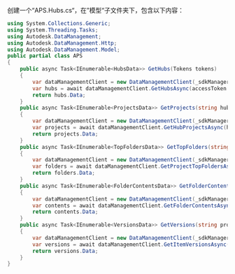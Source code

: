 创建一个“APS.Hubs.cs“，在”模型“子文件夹下，包含以下内容：

```csharp title="Models/APS.Hubs.cs"
using System.Collections.Generic;
using System.Threading.Tasks;
using Autodesk.DataManagement;
using Autodesk.DataManagement.Http;
using Autodesk.DataManagement.Model;
public partial class APS
{
    public async Task<IEnumerable<HubsData>> GetHubs(Tokens tokens)
    {
        var dataManagementClient = new DataManagementClient(_sdkManager);
        var hubs = await dataManagementClient.GetHubsAsync(accessToken: tokens.InternalToken);
        return hubs.Data;
    }
    public async Task<IEnumerable<ProjectsData>> GetProjects(string hubId, Tokens tokens)
    {
        var dataManagementClient = new DataManagementClient(_sdkManager);
        var projects = await dataManagementClient.GetHubProjectsAsync(hubId, accessToken: tokens.InternalToken);
        return projects.Data;
    }
    public async Task<IEnumerable<TopFoldersData>> GetTopFolders(string hubId, string projectId, Tokens tokens)
    {
        var dataManagementClient = new DataManagementClient(_sdkManager);
        var folders = await dataManagementClient.GetProjectTopFoldersAsync(hubId, projectId, accessToken: tokens.InternalToken);
        return folders.Data;
    }
    public async Task<IEnumerable<FolderContentsData>> GetFolderContents(string projectId, string folderId, Tokens tokens)
    {
        var dataManagementClient = new DataManagementClient(_sdkManager);
        var contents = await dataManagementClient.GetFolderContentsAsync(projectId, folderId, accessToken: tokens.InternalToken);
        return contents.Data;
    }
    public async Task<IEnumerable<VersionsData>> GetVersions(string projectId, string itemId, Tokens tokens)
    {
        var dataManagementClient = new DataManagementClient(_sdkManager);
        var versions = await dataManagementClient.GetItemVersionsAsync(projectId, itemId, accessToken: tokens.InternalToken);
        return versions.Data;
    }
}
```
